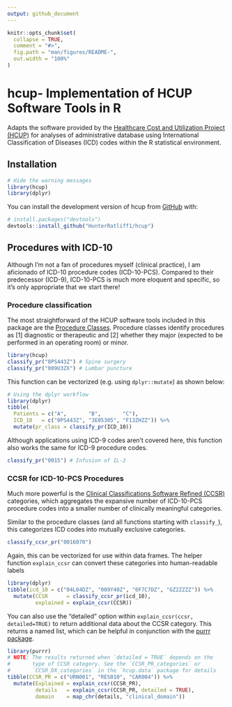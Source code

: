 ```yaml
---
output: github_document
---
```


<!-- README.md is generated from README.Rmd. Please edit that file -->

```r
knitr::opts_chunk$set(
  collapse = TRUE,
  comment = "#>",
  fig.path = "man/figures/README-",
  out.width = "100%"
)
```

# hcup- Implementation of HCUP Software Tools in R

<!-- badges: start -->
<!-- badges: end -->

Adapts the software provided by the [Healthcare Cost and Utilization Project (HCUP)](https://www.hcup-us.ahrq.gov/tools_software.jsp) 
for analyses of administrative database using International Classification of Diseases 
(ICD) codes within the R statistical environment.

## Installation

```r
# Hide the warning messages
library(hcup)
library(dplyr)
```


You can install the development version of hcup from [GitHub](https://github.com/) with:

``` r
# install.packages("devtools")
devtools::install_github("HunterRatliff1/hcup")
```

## Procedures with ICD-10

Although I'm not a fan of procedures myself (clinical practice), I am aficionado of ICD-10
procedure codes (ICD-10-PCS). Compared to their predecessor (ICD-9), ICD-10-PCS is much more
eloquent and specific, so it's only appropriate that we start there!

### Procedure classification

The most straightforward of the HCUP software tools included in this package are the 
[Procedure Classes](https://www.hcup-us.ahrq.gov/toolssoftware/procedureicd10/procedure_icd10.jsp).
Procedure classes identify procedures as [1] diagnostic or therapeutic and [2] whether they major 
(expected to be performed in an operating room) or minor.

```r
library(hcup)
classify_pr("0PS443Z") # Spine surgery
classify_pr("009U3ZX") # Lumbar puncture
```

This function can be vectorized (e.g. using `dplyr::mutate`) as shown below:

```r
# Using the dplyr workflow
library(dplyr)
tibble(
  Patients = c("A",       "B",       "C"),
  ICD_10   = c("0PS443Z", "3E05305", "F13ZHZZ")) %>%
  mutate(pr_class = classify_pr(ICD_10))
```

Although applications using ICD-9 codes aren't covered here, this function also 
works the same for ICD-9 procedure codes.

```r
classify_pr("0015") # Infusion of IL-2
```

### CCSR for ICD-10-PCS Procedures

Much more powerful is the [Clinical Classifications Software Refined (CCSR)](https://www.hcup-us.ahrq.gov/toolssoftware/ccsr/prccsr.jsp) categories, which 
aggregates the expansive number of ICD-10-PCS procedure codes into a smaller number of 
clinically meaningful categories.

Similar to the procedure classes (and all functions starting with `classify_`), this categorizes ICD
codes into mutually exclusive categories. 

```r
classify_ccsr_pr("0016070")
```

Again, this can be vectorized for use within data frames. The helper function `explain_ccsr` can
convert these categories into human-readable labels

```r
library(dplyr)
tibble(icd_10 = c("04L04DZ", "009Y40Z", "0F7C7DZ", "GZ2ZZZZ")) %>%
  mutate(CCSR      = classify_ccsr_pr(icd_10),
         explained = explain_ccsr(CCSR))
```

You can also use the "detailed" option within `explain_ccsr(ccsr, detailed=TRUE)` to return 
additional data about the CCSR category. This returns a named list, which can be helpful
in conjunction with the [purrr package](https://purrr.tidyverse.org/).

```r
library(purrr)
# NOTE: The results returned when `detailed = TRUE` depends on the
#       type of CCSR category. See the `CCSR_PR_categories` or 
#       `CCSR_DX_categories` in the `hcup.data` package for details
tibble(CCSR_PR = c("URN001", "RES010", "CAR004")) %>%
  mutate(Explained = explain_ccsr(CCSR_PR),
         details   = explain_ccsr(CCSR_PR, detailed = TRUE),
         domain    = map_chr(details, "clinical_domain"))
```

